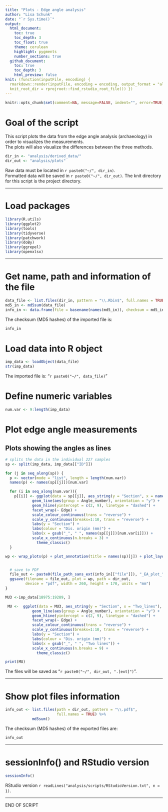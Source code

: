 ```yaml
---
title: "Plots - Edge angle analysis"
author: "Lisa Schunk"
date: "`r Sys.time()`"
output:
  html_document:
    toc: true
    toc_depth: 3
    toc_float: true
    theme: cerulean
    highlight: pygments
    number_sections: true
  github_document: 
    toc: true
    toc_depth: 3
    html_preview: false
knit: (function(inputFile, encoding) {
  rmarkdown::render(inputFile, encoding = encoding, output_format = "all", 
  knit_root_dir = rprojroot::find_rstudio_root_file()) })
---
```


```r
knitr::opts_chunk$set(comment=NA, message=FALSE, indent="", error=TRUE)
```


# Goal of the script
This script plots the data from the edge angle analysis (archaeology) in order to visualizes the measurements.  
The plots will also visualize the differences between the three methods. 



```r
dir_in <- "analysis/derived_data/"
dir_out <- "analysis/plots"
```

Raw data must be located in `r paste0("~/", dir_in)`.  
Formatted data will be saved in `r paste0("~/", dir_out)`.
The knit directory for this script is the project directory.

---


# Load packages
```r
library(R.utils)
library(ggplot2)
library(tools)
library(tidyverse)
library(patchwork)
library(doBy)
library(ggrepel)
library(openxlsx)
```


---

# Get name, path and information of the file 
```r
data_file <- list.files(dir_in, pattern = "\\.Rbin$", full.names = TRUE)
md5_in <- md5sum(data_file)
info_in <- data.frame(file = basename(names(md5_in)), checksum = md5_in, row.names = NULL)
```


The checksum (MD5 hashes) of the imported file is:  
```r
info_in
```


# Load data into R object
```r
imp_data <- loadObject(data_file)
str(imp_data)
```

The imported file is: "`r paste0("~/", data_file)`"  


# Define numeric variables
```r
num.var <- 9:length(imp_data)
```


# Plot edge angle measurements 
## Plots showing the angles as lines 
```r

# splits the data in the individual 227 samples
sp <- split(imp_data, imp_data[["ID"]])

for (j in seq_along(sp)) {
  p <- vector(mode = "list", length = length(num.var))
  names(p) <- names(sp[[j]])[num.var]

  for (i in seq_along(num.var)){ 
    p[[i]] <- ggplot(data = sp[[j]], aes_string(y = "Section", x = names(sp[[j]])[num.var[i]], colour = "Angle_number")) +
            geom_line(aes(group = Angle_number), orientation = "y") + 
            geom_hline(yintercept = c(2, 9), linetype = "dashed") +
            facet_wrap(~ Edge) +
            scale_colour_continuous(trans = "reverse") +
            scale_y_continuous(breaks=1:10, trans = "reverse") +
            labs(y = "Section") + 
            labs(colour = "Dis. origin (mm)") + 
            labs(x = gsub("_", " ", names(sp[[j]])[num.var[i]])) + 
            scale_x_continuous(n.breaks = 3) +
	          theme_classic() 
  }

wp <- wrap_plots(p) + plot_annotation(title = names(sp)[j]) + plot_layout(guides = "collect")


  # save to PDF
  file_out <- paste0(file_path_sans_ext(info_in[["file"]]), "_EA_plot_", names(sp)[j], ".pdf")
  ggsave(filename = file_out, plot = wp, path = dir_out, 
         device = "pdf", width = 260, height = 170, units = "mm")
}  


```

```r

MU3 <-imp_data[18975:19289, ]

 MU <-  ggplot(data = MU3, aes_string(y = "Section", x = "Two_lines"), colour = "Angle_number") +
            geom_line(aes(group = Angle_number), orientation = "y") + 
            geom_hline(yintercept = c(2, 9), linetype = "dashed") +
            facet_wrap(~ Edge) +
            scale_colour_continuous(trans = "reverse") +
            scale_y_continuous(breaks=1:10, trans = "reverse") +
            labs(y = "Section") + 
            labs(colour = "Dis. origin (mm)") + 
            labs(x = gsub("_", " ", "Two lines")) + 
            scale_x_continuous(n.breaks = 9) +
	          theme_classic() 

print(MU)

```



The files will be saved as "`r paste0("~/", dir_out, ".[ext]")`".


---


# Show plot files information
```r
info_out <- list.files(path = dir_out, pattern = "\\.pdf$", 
                       full.names = TRUE) %>% 
            md5sum()
```


The checksum (MD5 hashes) of the exported files are:  
```r
info_out
```



---

# sessionInfo() and RStudio version

```r
sessionInfo()
```

RStudio version `r readLines("analysis/scripts/RStudioVersion.txt", n = 1)`.


---

END OF SCRIPT

